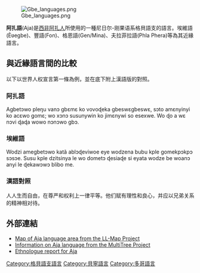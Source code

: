 {{Distinguish|阿扎語 (尼罗-撒哈拉语系)}}
{{Infobox language
|name=阿扎語
|nativename=Adja
|states=[[迦納|迦納]]、[[多哥|多哥]]、[[貝寧|貝寧]]
|region=
|speakers=約740,000人
|ethnicity=[[西非阿扎人|西非阿扎人]]
|familycolor=Niger-Congo
|fam2=[[大西洋-刚果语族|大西洋-刚果语族]]
|fam3=[[沃尔特-刚果语支|沃尔特-刚果语支]]
|fam4=[[格貝語支|格貝語支]](Gbe languages)
|iso3=ajg
|}}

[[File:Gbe_languages.png|thumb]]

'''阿扎語'''(Aja)是[[西非阿扎人|西非阿扎人]]所使用的一種尼日尔-刚果语系格貝語支的語言。埃維語(Èʋegbe)、豐語(Fon)、格恩語(Gen/Mina)、夫拉菲拉語(Phla Phera)等為其近緣語言。

==與近緣語言間的比較==
以下以世界人权宣言第一條為例，並在底下附上漢語版的對照。

===阿扎語===
Agbetɔwo pleŋu vanɔ gbɛmɛ ko vovoɖeka gbeswɛgbeswɛ, sɔto amɛnyinyi ko acɛwo gomɛ; wo xɔnɔ susunywin ko jimɛnywi so esexwe. Wo ɖo a wɛ nɔvi ɖaɖa wowo nɔnɔwo gbɔ.

===埃維語===
Wodzi amegbetɔwo katã ablɔɖeviwoe eye wodzena bubu kple gomekpɔkpɔ sɔsɔe. Susu  kple dzitsinya le wo dometɔ ɖesiaɖe si eyata wodze be woanɔ anyi le ɖekawɔwɔ blibo  me.

===漢語對照===
人人生而自由，在尊严和权利上一律平等。他们赋有理性和良心，并应以兄弟关系的精神相对待。

==外部連結==
*[https://web.archive.org/web/20111008232037/http://llmap.org/languages/ajg.html Map of Aja language area from the LL-Map Project]
*[http://multitree.org/codes/ajg Information on Aja language from the MultiTree Project] {{Wayback|url=http://multitree.org/codes/ajg |date=20120330093355 }}
*[http://www.ethnologue.org/show_language.asp?code=ajg Ethnologue report for Aja] {{Wayback|url=http://www.ethnologue.org/show_language.asp?code=ajg |date=20120925184346 }}

{{lang-stub}}

[[Category:格貝語支語言|Category:格貝語支語言]]
[[Category:貝寧語言|Category:貝寧語言]]
[[Category:多哥語言|Category:多哥語言]]